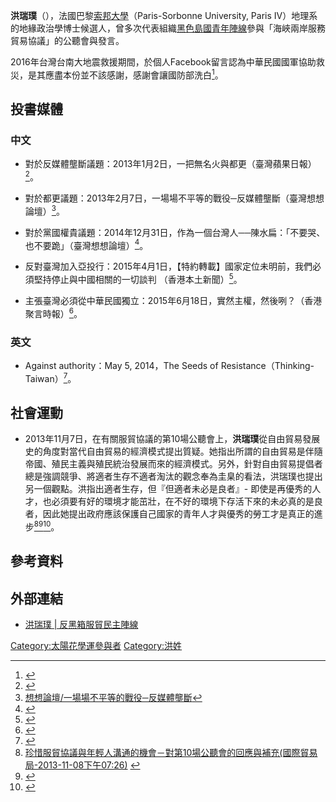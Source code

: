 '''洪瑞璞'''（{{lang-en|Aphrodite Rueipu Hung}}），法國巴黎[[索邦大學|索邦大學]]（Paris-Sorbonne University, Paris IV）地理系的地緣政治學博士候選人，曾多次代表組織[[黑色島國青年陣線|黑色島國青年陣線]]參與「海峽兩岸服務貿易協議」的公聽會與發言。

2016年台灣台南大地震救援期間，於個人Facebook留言認為中華民國國軍協助救災，是其應盡本份並不該感謝，感謝會讓國防部洗白<ref>{{Cite web |url=http://www.setn.com/News.aspx?NewsID=123721 |title=206地震／「國軍救災是本份！」網友：不能讓國防部洗白 |access-date=2016-02-14 |archive-date=2019-05-06 |archive-url=https://web.archive.org/web/20190506213008/https://www.setn.com/news.aspx?newsid=123721 |dead-url=no }}</ref>。

==投書媒體==

===中文===

*對於反媒體壟斷議題：2013年1月2日，一把無名火與都更（臺灣蘋果日報）<ref>{{Cite web |url=http://www.appledaily.com.tw/appledaily/article/headline/20130207/34821021 |title=台灣蘋果日報/一把無名火與都更 （洪瑞璞） |access-date=2014-03-29 |archive-date=2016-03-09 |archive-url=https://web.archive.org/web/20160309182828/http://www.appledaily.com.tw/appledaily/article/headline/20130207/34821021/ |dead-url=no }}</ref>。

*對於都更議題：2013年2月7日，一場場不平等的戰役─反媒體壟斷（臺灣想想論壇）<ref>[http://www.thinkingtaiwan.com/articles/view/414 想想論壇/一場場不平等的戰役─反媒體壟斷]{{dead link|date=2018年3月 |bot=InternetArchiveBot |fix-attempted=yes }}</ref>。

*對於黨國權貴議題：2014年12月31日，作為一個台灣人──陳水扁：「不要哭、也不要跪」（臺灣想想論壇）<ref>{{Cite web |url=http://www.thinkingtaiwan.com/content/3558 |title=想想論壇/作為一個台灣人──陳水扁：「不要哭、也不要跪」（洪瑞璞） |access-date=2015-05-20 |archive-date=2020-10-28 |archive-url=https://web.archive.org/web/20201028050858/https://www.thinkingtaiwan.com/content/3558 |dead-url=no }}</ref>。

*反對臺灣加入亞投行：2015年4月1日，【特約轉載】國家定位未明前，我們必須堅持停止與中國相關的一切談判 （香港本土新聞）<ref>{{Cite web |url=http://localpresshk.com/2015/04/from-roc-to-taiwan-indie/ |title=本土新聞/國家定位未明前，我們必須堅持停止與中國相關的一切談判 |access-date=2015-07-15 |archive-date=2016-03-05 |archive-url=https://web.archive.org/web/20160305080246/http://www.localpresshk.com/2015/04/from-roc-to-taiwan-indie/ |dead-url=no }}</ref>。

*主張臺灣必須從中華民國獨立：2015年6月18日，實然主權，然後咧？（香港聚言時報）<ref>{{Cite web |url=http://polymerhk.com/articles/2015/06/18/17214/ |title=實然主權，然後咧？ |access-date=2016-02-14 |archive-date=2019-05-02 |archive-url=https://web.archive.org/web/20190502081807/http://polymerhk.com/articles/2015/06/18/17214/ |dead-url=no }}</ref>。

===英文===

*Against authority：May 5, 2014，The Seeds of Resistance（Thinking-Taiwan）<ref>{{Cite web |url=http://thinking-taiwan.com/the-resistance-continues-2/ |title=The Seeds of Resistance |access-date=2016-02-14 |archive-url=https://web.archive.org/web/20160305044901/http://thinking-taiwan.com/the-resistance-continues-2/ |archive-date=2016-03-05 |dead-url=yes }}</ref>。

==社會運動==
*2013年11月7日，在有關服貿協議的第10場公聽會上，'''洪瑞璞'''從自由貿易發展史的角度對當代自由貿易的經濟模式提出質疑。她指出所謂的自由貿易是伴隨帝國、殖民主義與殖民統治發展而來的經濟模式。另外，針對自由貿易提倡者總是強調競爭、將適者生存不適者淘汰的觀念奉為圭臬的看法，洪瑞璞也提出另一個觀點。洪指出適者生存，但『但適者未必是良者』- 即使是再優秀的人才，也必須要有好的環境才能茁壯，在不好的環境下存活下來的未必真的是良者，因此她提出政府應該保護自己國家的青年人才與優秀的勞工才是真正的進步<ref>[http://www.moea.gov.tw/Mns/Mobile/news/News.aspx?kind=1&menu_id=8671&news_id=34199 珍惜服貿協議與年輕人溝通的機會－對第10場公聽會的回應與補充(國際貿易局-2013-11-08下午07:26)] {{webarchive|url=https://web.archive.org/web/20140329215744/http://www.moea.gov.tw/Mns/Mobile/news/News.aspx?kind=1&menu_id=8671&news_id=34199 |date=2014-03-29 }}</ref><ref>{{Cite web |url=http://www.youtube.com/watch?v=wuR7CaaVOac |title=第10場公聽會洪瑞璞的講述 |access-date=2014-03-29 |archive-date=2019-05-10 |archive-url=https://web.archive.org/web/20190510122315/https://www.youtube.com/watch?v=wuR7CaaVOac |dead-url=no }}</ref><ref>{{Cite web |url=http://www.nownews.com/n/2014/06/11/1272886 |title=馬拒18歲投票權　黑島青：國民黨要保護「老人政治」 |access-date=2016-02-14 |archive-date=2016-03-05 |archive-url=https://web.archive.org/web/20160305071000/http://www.nownews.com/n/2014/06/11/1272886 |dead-url=no }}</ref>。

==參考資料==
<references/>

==外部連結==
*[http://dfactsa.wordpress.com/tag/洪瑞璞/ 洪瑞璞 | 反黑箱服貿民主陣線] {{Wayback|url=http://dfactsa.wordpress.com/tag/%E6%B4%AA%E7%91%9E%E7%92%9E/ |date=20190503185320 }}

{{太陽花學運}}
[[Category:太陽花學運參與者|Category:太陽花學運參與者]]
[[Category:洪姓|Category:洪姓]]